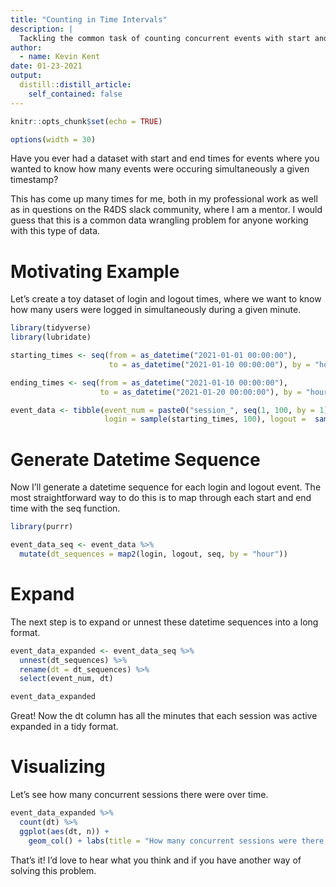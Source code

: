 ```yaml
---
title: "Counting in Time Intervals"
description: |
  Tackling the common task of counting concurrent events with start and end times in R.
author:
  - name: Kevin Kent
date: 01-23-2021
output:
  distill::distill_article:
    self_contained: false
---
```


```r

knitr::opts_chunk$set(echo = TRUE)

options(width = 30)

```

Have you ever had a dataset with start and end times for events where you wanted to know how many events were occuring simultaneously a given timestamp? 

This has come up many times for me, both in my professional work as well as in questions on the R4DS slack community, where I am a mentor. I would guess that this is a common data wrangling problem for anyone working with this type of data.

# Motivating Example

Let's create a toy dataset of login and logout times, where we want to know how many users were logged in simultaneously during a given minute.

```r

library(tidyverse)
library(lubridate)

starting_times <- seq(from = as_datetime("2021-01-01 00:00:00"), 
                      to = as_datetime("2021-01-10 00:00:00"), by = "hour")

ending_times <- seq(from = as_datetime("2021-01-10 00:00:00"), 
                    to = as_datetime("2021-01-20 00:00:00"), by = "hour")

event_data <- tibble(event_num = paste0("session_", seq(1, 100, by = 1)), 
                     login = sample(starting_times, 100), logout =  sample(ending_times, 100))

```

# Generate Datetime Sequence

Now I'll generate a datetime sequence for each login and logout event. The most straightforward way to do this is to map through each start and end time with the seq function.

```r

library(purrr)

event_data_seq <- event_data %>%
  mutate(dt_sequences = map2(login, logout, seq, by = "hour"))

```

# Expand

The next step is to expand or unnest these datetime sequences into a long format. 

```r

event_data_expanded <- event_data_seq %>%
  unnest(dt_sequences) %>%
  rename(dt = dt_sequences) %>%
  select(event_num, dt)

event_data_expanded 

```

Great! Now the dt column has all the minutes that each session was active expanded in a tidy format.

# Visualizing

Let's see how many concurrent sessions there were over time.

```r

event_data_expanded %>%
  count(dt) %>%
  ggplot(aes(dt, n)) + 
    geom_col() + labs(title = "How many concurrent sessions were there over time?")

```

That's it! I'd love to hear what you think and if you have another way of solving this problem.


